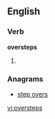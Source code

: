 ==English==

===Verb===
'''oversteps'''

# {{third-person singular of|[[overstep]]}}

===Anagrams===
* [[step overs#English|step overs]]

[[vi:oversteps]]